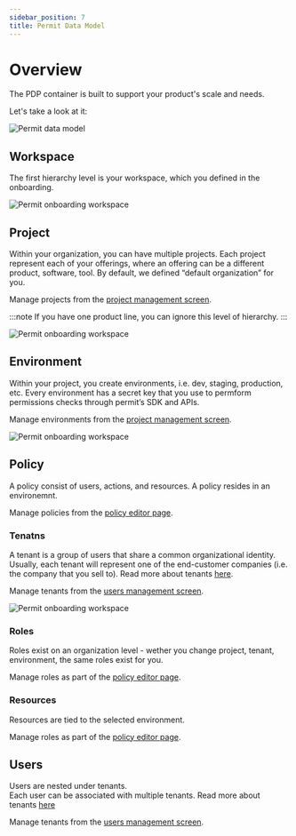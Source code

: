```yaml
---
sidebar_position: 7
title: Permit Data Model
---
```


# Overview

The PDP container is built to support your product's scale and needs.

Let's take a look at it:

![Permit data model](/img/screenshots/hierarchy-overview.png)

## Workspace

The first hierarchy level is your workspace, which you defined in the onboarding.

![Permit onboarding workspace](/img/screenshots/hierarchy-organization.png)

## Project

Within your organization, you can have multiple projects. 
Each project represent each of your offerings, where an offering can be a different product, software, tool. 
By default, we defined “default organization” for you.

Manage projects from the [project management screen](https://app.permit.io/project-management).

:::note
If you have one product line, you can ignore this level of hierarchy. 
:::

![Permit onboarding workspace](/img/screenshots/hierarchy-project.png)

## Environment

Within your project, you create environments, i.e. dev, staging, production, etc. 
Every environment has a secret key that you use to permform permissions checks through permit’s SDK and APIs.

Manage environments from the [project management screen](https://app.permit.io/project-management).

![Permit onboarding workspace](/img/screenshots/hierarchy-environment.png)

## Policy

A policy consist of users, actions, and resources.
A policy resides in an environemnt.

Manage policies from the [policy editor page](https://app.permit.io/policy-editor).

### Tenatns

A tenant is a group of users that share a common organizational identity. 
Usually, each tenant will represent one of the end-customer companies (i.e. the company that you sell to).
Read more about tenants [here](/concepts/tenants).

Manage tenants from the [users management screen](https://app.permit.io/user-management).

![Permit onboarding workspace](/img/screenshots/hierarchy-tenants.png)

### Roles

Roles exist on an organization level - wether you change project, tenant, environment, the same roles exist for you.

Manage roles as part of the [policy editor page](https://app.permit.io/policy-editor).

<!-- ![Permit onboarding workspace](static/img/screenshots/hierarchy-roles.png) -->

### Resources

Resources are tied to the selected environment.

Manage roles as part of the [policy editor page](https://app.permit.io/policy-editor).

<!-- ![Permit onboarding workspace](static/img/screenshots/hierarchy-resources.png) -->

## Users

Users are nested under tenants. <br/>
Each user can be associated with multiple tenants.
Read more about tenants [here](/concepts/users)

Manage tenants from the [users management screen](https://app.permit.io/user-management).

<!-- ![Permit onboarding workspace](/img/screenshots/hierarchy-users.png) -->
